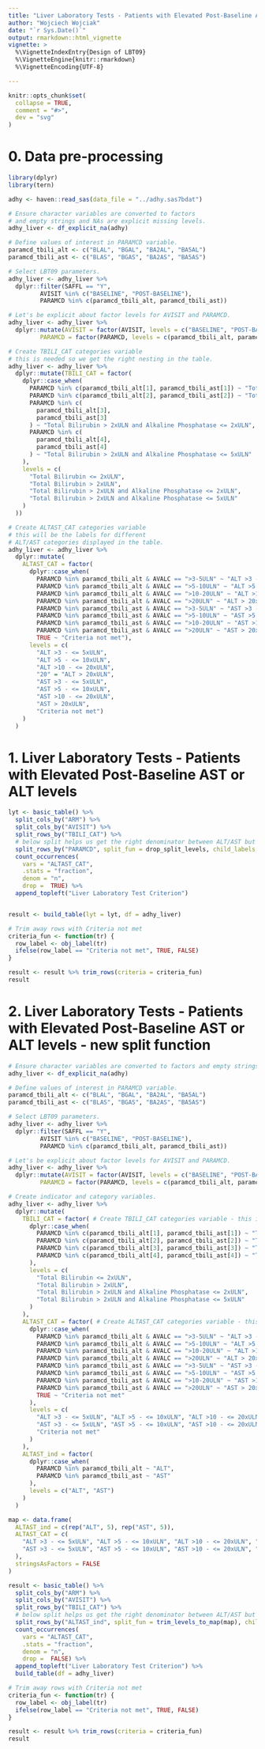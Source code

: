 ```yaml
---
title: "Liver Laboratory Tests - Patients with Elevated Post-Baseline AST or ALT levels (LBT09)"
author: "Wojciech Wojciak"
date: "`r Sys.Date()`"
output: rmarkdown::html_vignette
vignette: >
  %\VignetteIndexEntry{Design of LBT09}
  %\VignetteEngine{knitr::rmarkdown}
  %\VignetteEncoding{UTF-8}

---
```


```r
knitr::opts_chunk$set(
  collapse = TRUE,
  comment = "#>",
  dev = "svg"
)
```

# 0. Data pre-processing
```r
library(dplyr)
library(tern)

adhy <- haven::read_sas(data_file = "../adhy.sas7bdat")

# Ensure character variables are converted to factors
# and empty strings and NAs are explicit missing levels.
adhy_liver <- df_explicit_na(adhy)

# Define values of interest in PARAMCD variable.
paramcd_tbili_alt <- c("BLAL", "BGAL", "BA2AL", "BA5AL")
paramcd_tbili_ast <- c("BLAS", "BGAS", "BA2AS", "BA5AS")

# Select LBT09 parameters.
adhy_liver <- adhy_liver %>%
  dplyr::filter(SAFFL == "Y",
         AVISIT %in% c("BASELINE", "POST-BASELINE"),
         PARAMCD %in% c(paramcd_tbili_alt, paramcd_tbili_ast))

# Let's be explicit about factor levels for AVISIT and PARAMCD.
adhy_liver <- adhy_liver %>%
  dplyr::mutate(AVISIT = factor(AVISIT, levels = c("BASELINE", "POST-BASELINE")),
         PARAMCD = factor(PARAMCD, levels = c(paramcd_tbili_alt, paramcd_tbili_ast)))

# Create TBILI_CAT categories variable
# this is needed so we get the right nesting in the table.
adhy_liver <- adhy_liver %>%
  dplyr::mutate(TBILI_CAT = factor(
    dplyr::case_when(
      PARAMCD %in% c(paramcd_tbili_alt[1], paramcd_tbili_ast[1]) ~ "Total Bilirubin <= 2xULN",
      PARAMCD %in% c(paramcd_tbili_alt[2], paramcd_tbili_ast[2]) ~ "Total Bilirubin > 2xULN",
      PARAMCD %in% c(
        paramcd_tbili_alt[3],
        paramcd_tbili_ast[3]
      ) ~ "Total Bilirubin > 2xULN and Alkaline Phosphatase <= 2xULN",
      PARAMCD %in% c(
        paramcd_tbili_alt[4],
        paramcd_tbili_ast[4]
      ) ~ "Total Bilirubin > 2xULN and Alkaline Phosphatase <= 5xULN"
    ),
    levels = c(
      "Total Bilirubin <= 2xULN",
      "Total Bilirubin > 2xULN",
      "Total Bilirubin > 2xULN and Alkaline Phosphatase <= 2xULN",
      "Total Bilirubin > 2xULN and Alkaline Phosphatase <= 5xULN"
    )
  ))

# Create ALTAST_CAT categories variable
# this will be the labels for different
# ALT/AST categories displayed in the table.
adhy_liver <- adhy_liver %>%
  dplyr::mutate(
    ALTAST_CAT = factor(
      dplyr::case_when(
        PARAMCD %in% paramcd_tbili_alt & AVALC == ">3-5ULN" ~ "ALT >3 - <= 5xULN",
        PARAMCD %in% paramcd_tbili_alt & AVALC == ">5-10ULN" ~ "ALT >5 - <= 10xULN",
        PARAMCD %in% paramcd_tbili_alt & AVALC == ">10-20ULN" ~ "ALT >10 - <= 20xULN",
        PARAMCD %in% paramcd_tbili_alt & AVALC == ">20ULN" ~ "ALT > 20xULN",
        PARAMCD %in% paramcd_tbili_ast & AVALC == ">3-5ULN" ~ "AST >3 - <= 5xULN",
        PARAMCD %in% paramcd_tbili_ast & AVALC == ">5-10ULN" ~ "AST >5 - <= 10xULN",
        PARAMCD %in% paramcd_tbili_ast & AVALC == ">10-20ULN" ~ "AST >10 - <= 20xULN",
        PARAMCD %in% paramcd_tbili_ast & AVALC == ">20ULN" ~ "AST > 20xULN",
        TRUE ~ "Criteria not met"),
      levels = c(
        "ALT >3 - <= 5xULN",
        "ALT >5 - <= 10xULN",
        "ALT >10 - <= 20xULN",
        "20" = "ALT > 20xULN",
        "AST >3 - <= 5xULN",
        "AST >5 - <= 10xULN",
        "AST >10 - <= 20xULN",
        "AST > 20xULN",
        "Criteria not met")
    )
  )
```

# 1. Liver Laboratory Tests - Patients with Elevated Post-Baseline AST or ALT levels
```r
lyt <- basic_table() %>%
  split_cols_by("ARM") %>%
  split_cols_by("AVISIT") %>%
  split_rows_by("TBILI_CAT") %>%
  # below split helps us get the right denominator between ALT/AST but it's hidden
  split_rows_by("PARAMCD", split_fun = drop_split_levels, child_labels = "hidden") %>%
  count_occurrences(
    vars = "ALTAST_CAT",
    .stats = "fraction",
    denom = "n",
    drop =  TRUE) %>%
  append_topleft("Liver Laboratory Test Criterion")


result <- build_table(lyt = lyt, df = adhy_liver)

# Trim away rows with Criteria not met
criteria_fun <- function(tr) {
  row_label <- obj_label(tr)
  ifelse(row_label == "Criteria not met", TRUE, FALSE)
}

result <- result %>% trim_rows(criteria = criteria_fun)
result
```

# 2. Liver Laboratory Tests - Patients with Elevated Post-Baseline AST or ALT levels - new split function
```r

# Ensure character variables are converted to factors and empty strings and NAs are explicit missing levels.
adhy_liver <- df_explicit_na(adhy)

# Define values of interest in PARAMCD variable.
paramcd_tbili_alt <- c("BLAL", "BGAL", "BA2AL", "BA5AL")
paramcd_tbili_ast <- c("BLAS", "BGAS", "BA2AS", "BA5AS")

# Select LBT09 parameters.
adhy_liver <- adhy_liver %>%
  dplyr::filter(SAFFL == "Y",
         AVISIT %in% c("BASELINE", "POST-BASELINE"),
         PARAMCD %in% c(paramcd_tbili_alt, paramcd_tbili_ast))

# Let's be explicit about factor levels for AVISIT and PARAMCD.
adhy_liver <- adhy_liver %>%
  dplyr::mutate(AVISIT = factor(AVISIT, levels = c("BASELINE", "POST-BASELINE")),
         PARAMCD = factor(PARAMCD, levels = c(paramcd_tbili_alt, paramcd_tbili_ast)))

# Create indicator and category variables.
adhy_liver <- adhy_liver %>%
  dplyr::mutate(
    TBILI_CAT = factor( # Create TBILI_CAT categories variable - this is needed so we get the right nesting in the table. # nolint
      dplyr::case_when(
        PARAMCD %in% c(paramcd_tbili_alt[1], paramcd_tbili_ast[1]) ~ "Total Bilirubin <= 2xULN",
        PARAMCD %in% c(paramcd_tbili_alt[2], paramcd_tbili_ast[2]) ~ "Total Bilirubin > 2xULN",
        PARAMCD %in% c(paramcd_tbili_alt[3], paramcd_tbili_ast[3]) ~ "Total Bilirubin > 2xULN and Alkaline Phosphatase <= 2xULN", # nolint
        PARAMCD %in% c(paramcd_tbili_alt[4], paramcd_tbili_ast[4]) ~ "Total Bilirubin > 2xULN and Alkaline Phosphatase <= 5xULN" # nolint
      ),
      levels = c(
        "Total Bilirubin <= 2xULN",
        "Total Bilirubin > 2xULN",
        "Total Bilirubin > 2xULN and Alkaline Phosphatase <= 2xULN",
        "Total Bilirubin > 2xULN and Alkaline Phosphatase <= 5xULN"
      )
    ),
    ALTAST_CAT = factor( # Create ALTAST_CAT categories variable - this will be the labels for different ALT/AST categories displayed in the table. # nolint
      dplyr::case_when(
        PARAMCD %in% paramcd_tbili_alt & AVALC == ">3-5ULN" ~ "ALT >3 - <= 5xULN",
        PARAMCD %in% paramcd_tbili_alt & AVALC == ">5-10ULN" ~ "ALT >5 - <= 10xULN",
        PARAMCD %in% paramcd_tbili_alt & AVALC == ">10-20ULN" ~ "ALT >10 - <= 20xULN",
        PARAMCD %in% paramcd_tbili_alt & AVALC == ">20ULN" ~ "ALT > 20xULN",
        PARAMCD %in% paramcd_tbili_ast & AVALC == ">3-5ULN" ~ "AST >3 - <= 5xULN",
        PARAMCD %in% paramcd_tbili_ast & AVALC == ">5-10ULN" ~ "AST >5 - <= 10xULN",
        PARAMCD %in% paramcd_tbili_ast & AVALC == ">10-20ULN" ~ "AST >10 - <= 20xULN",
        PARAMCD %in% paramcd_tbili_ast & AVALC == ">20ULN" ~ "AST > 20xULN",
        TRUE ~ "Criteria not met"
      ),
      levels = c(
        "ALT >3 - <= 5xULN", "ALT >5 - <= 10xULN", "ALT >10 - <= 20xULN", "20" = "ALT > 20xULN",
        "AST >3 - <= 5xULN", "AST >5 - <= 10xULN", "AST >10 - <= 20xULN", "AST > 20xULN",
        "Criteria not met"
      )
    ),
    ALTAST_ind = factor(
      dplyr::case_when(
        PARAMCD %in% paramcd_tbili_alt ~ "ALT",
        PARAMCD %in% paramcd_tbili_ast ~ "AST"
      ),
      levels = c("ALT", "AST")
    )
  )

map <- data.frame(
  ALTAST_ind = c(rep("ALT", 5), rep("AST", 5)),
  ALTAST_CAT = c(
    "ALT >3 - <= 5xULN", "ALT >5 - <= 10xULN", "ALT >10 - <= 20xULN", "20" = "ALT > 20xULN", "Criteria not met",
    "AST >3 - <= 5xULN", "AST >5 - <= 10xULN", "AST >10 - <= 20xULN", "AST > 20xULN", "Criteria not met"
  ),
  stringsAsFactors = FALSE
)

result <- basic_table() %>%
  split_cols_by("ARM") %>%
  split_cols_by("AVISIT") %>%
  split_rows_by("TBILI_CAT") %>%
  # below split helps us get the right denominator between ALT/AST but it can be hidden
  split_rows_by("ALTAST_ind", split_fun = trim_levels_to_map(map), child_labels = "hidden") %>%
  count_occurrences(
    vars = "ALTAST_CAT",
    .stats = "fraction",
    denom = "n",
    drop =  FALSE) %>%
  append_topleft("Liver Laboratory Test Criterion") %>%
  build_table(df = adhy_liver)

# Trim away rows with Criteria not met
criteria_fun <- function(tr) {
  row_label <- obj_label(tr)
  ifelse(row_label == "Criteria not met", TRUE, FALSE)
}

result <- result %>% trim_rows(criteria = criteria_fun)
result
```
